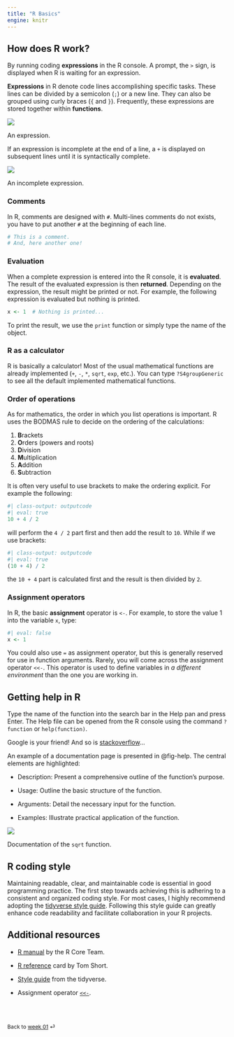 ```yaml
---
title: "R Basics"
engine: knitr
---
```


## How does R work?

By running coding **expressions** in the R console. A prompt, the `>` sign, is displayed when R is waiting for an expression.

**Expressions** in R denote code lines accomplishing specific tasks. These lines can be divided by a semicolon (`;`) or a new line. They can also be grouped using curly braces (`{` and `}`). Frequently, these expressions are stored together within **functions**.

::: {#fig-expression}

![](./images/expression.png)

An expression.

:::


If an expression is incomplete at the end of a line, a `+` is displayed on subsequent lines until it is syntactically complete.

::: {#fig-incomplete-expression}

![](./images/incomplete_expression.png)

An incomplete expression.

:::

### Comments

In R, comments are designed with `#`. Multi-lines comments do not exists, you have to put another `#` at the beginning of each line.

```r
# This is a comment.
# And, here another one!
```

### Evaluation

When a complete expression is entered into the R console, it is **evaluated**. The result of the evaluated expression is then **returned**. Depending on the expression, the result might be printed or not. For example, the following expression is evaluated but nothing is printed.

```r
x <- 1  # Nothing is printed...
```

To print the result, we use the `print` function or simply type the name of the object.

### R as a calculator

R is basically a calculator! Most of the usual mathematical functions are already implemented (`+`, `-`, `*`, `sqrt`, `exp`, etc.). You can type `?S4groupGeneric` to see all the default implemented mathematical functions.

### Order of operations

As for mathematics, the order in which you list operations is important. R uses the BODMAS rule to decide on the ordering of the calculations:

1.  **B**rackets
2.  **O**rders (powers and roots)
3.  **D**ivision
4.  **M**ultiplication
5.  **A**ddition
6.  **S**ubtraction

It is often very useful to use brackets to make the ordering explicit. For example the following:

```r
#| class-output: outputcode
#| eval: true
10 + 4 / 2
```

will perform the `4 / 2` part first and then add the result to `10`. While if we use brackets:

```r
#| class-output: outputcode
#| eval: true
(10 + 4) / 2
```

the `10 + 4` part is calculated first and the result is then divided by `2`.

### Assignment operators

In R, the basic **assignment** operator is `<-`. For example, to store the value $1$ into the variable `x`, type:

```r
#| eval: false
x <- 1
```

You could also use `=` as assignment operator, but this is generally reserved for use in function arguments. Rarely, you will come across the assignment operator `<<-`. This operator is used to define variables in *a different environment* than the one you are working in.

## Getting help in R

Type the name of the function into the search bar in the Help pan and press Enter. The Help file can be opened from the R console using the command `?function` or `help(function)`.

Google is your friend! And so is [stackoverflow](https://stackoverflow.com/collectives/r-language)...

An example of a documentation page is presented in @fig-help. The central elements are highlighted:

- Description: Present a comprehensive outline of the function's purpose.

- Usage: Outline the basic structure of the function.

- Arguments: Detail the necessary input for the function.

- Examples: Illustrate practical application of the function.

::: {#fig-help}

![](./images/documentation.png)

Documentation of the `sqrt` function.

:::


## R coding style

Maintaining readable, clear, and maintainable code is essential in good programming practice. The first step towards achieving this is adhering to a consistent and organized coding style. For most cases, I highly recommend adopting the [tidyverse style guide](https://style.tidyverse.org/index.html). Following this style guide can greatly enhance code readability and facilitate collaboration in your R projects.


## Additional resources

- [R manual](https://cran.r-project.org/doc/manuals/R-lang.html) by the R Core Team.

- [R reference](https://cran.r-project.org/doc/contrib/Short-refcard.pdf) card by Tom Short.

- [Style guide](https://style.tidyverse.org/index.html) from the tidyverse.

- Assignment operator [`<<-`](https://cran.r-project.org/doc/manuals/R-intro.html#Scope).


<br><br>

::: {style="font-size: 0.875em;"}
Back to [week 01](/weeks/week-1.qmd) ⏎
:::